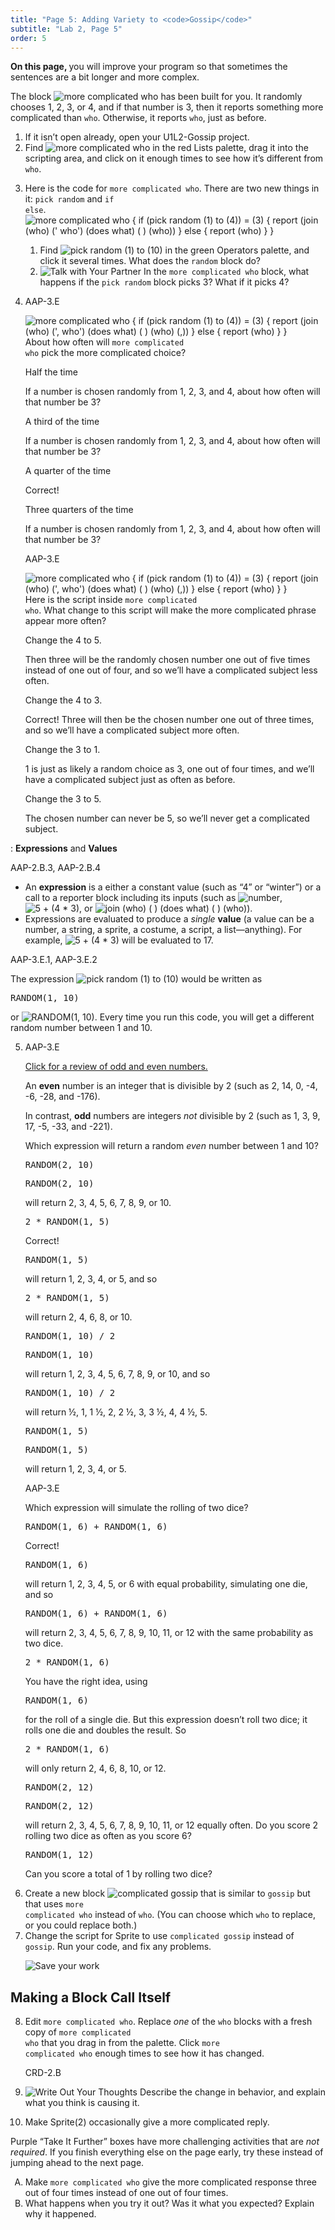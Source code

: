 ```yaml
---
title: "Page 5: Adding Variety to <code>Gossip</code>"
subtitle: "Lab 2, Page 5"
order: 5
---
```


::: learn
<p><strong>On this page, </strong> you will improve your program so that sometimes the sentences are a bit longer and more complex.</p>
:::

The block <img src="/img/1-introduction/more-complicated-who.png" title="more complicated who" alt="more complicated who"/> has been built for you. It randomly chooses 1, 2, 3, or 4, and if that number is 3, then it reports something more complicated than <code>who</code>. Otherwise, it reports <code>who</code>, just as before.

::: {#first .forYouToDo}
<ol>

<li>If it isn't open already, open your U1L2-Gossip project.</li>

<li>Find <img src="/img/1-introduction/more-complicated-who.png" title="more complicated who" alt="more complicated who"/> in the red Lists palette, drag it into the scripting area, and click on it enough times to see how it's different from <code>who</code>.</li>

<li>

<!--<div class="index-term" id="pick random</code>"></div>-->

Here is the code for <code>more complicated who</code>. There are two new things in it: <code>pick random</code> and <code>if else</code>.<br /> <img src="/img/1-introduction/more-complicated-who-script.png" title="more complicated who {
if (pick random (1) to (4)) = (3) {
report (join (who) (&apos;, who&apos;) (does what) ( ) (who) (,))                                                                                          
} else {
report (who)
}
}" alt="more complicated who {
if (pick random (1) to (4)) = (3) {
report (join (who) (&apos; who&apos;) (does what) ( ) (who))                                                                                          
} else {
report (who)
}
}" class="indent"/>

<ol>

<li>Find <img src="/img/blocks/pick-random-1-to-10-full-size.png" title="pick random (1) to (10)" alt="pick random (1) to (10)" class="inline"/> in the green Operators palette, and click it several times. What does the <code>random</code> block do?</li>

<li><img src="/img/icons/talk-with-your-partner.png" title="Talk with Your Partner" alt="Talk with Your Partner" class="inline"/> In the <code>more complicated who</code> block, what happens if the <code>pick random</code> block picks 3? What if it picks 4?</li>

</ol>

</li>

<li>

<!-- Question 1 -->

::: {.assessment-data type="multiplechoice" identifier="About how often will more complicated who pick the more complicated choice?" hasinlinefeedback="true" maxchoices="1" responseidentifier="ri1" shuffle="false"}
::: prompt
::: comment
AAP-3.E
:::

<img src="/img/1-introduction/more-complicated-who-script.png" title="more complicated who {
if (pick random (1) to (4)) = (3) {
report (join (who) (&apos;, who&apos;) (does what) ( ) (who) (,))                                                                                          
} else {
report (who)
}
}" alt="more complicated who {
if (pick random (1) to (4)) = (3) {
report (join (who) (&apos;, who&apos;) (does what) ( ) (who) (,))                                                                                          
} else {
report (who)
}
}" class="imageRight"/> About how often will <code>more complicated who</code> pick the more complicated choice?
:::

::: {.choice identifier="c1"}
::: text
Half the time
:::

::: feedback
If a number is chosen randomly from 1, 2, 3, and 4, about how often will that number be 3?
:::
:::

::: {.choice identifier="c2"}
::: text
A third of the time
:::

::: feedback
If a number is chosen randomly from 1, 2, 3, and 4, about how often will that number be 3?
:::
:::

::: {.choice identifier="c3"}
::: text
A quarter of the time
:::

::: feedback
Correct!
:::
:::

::: {.choice identifier="c4"}
::: text
Three quarters of the time
:::

::: feedback
If a number is chosen randomly from 1, 2, 3, and 4, about how often will that number be 3?
:::
:::

::: {.responseDeclaration identifier="ri1"}
::: {.correctResponse identifier="c3"}
:::
:::
:::

<!-- Question 2 -->

::: {.assessment-data type="multiplechoice" identifier="About how often will more complicated who pick the more complicated choice?" hasinlinefeedback="true" maxchoices="1" responseidentifier="ri2" shuffle="false"}
::: prompt
::: comment
AAP-3.E
:::

<img src="/img/1-introduction/more-complicated-who-script.png" title="more complicated who {
if (pick random (1) to (4)) = (3) {
report (join (who) (&apos;, who&apos;) (does what) ( ) (who) (,))                                                                                          
} else {
report (who)
}
}" alt="more complicated who {
if (pick random (1) to (4)) = (3) {
report (join (who) (&apos;, who&apos;) (does what) ( ) (who) (,))                                                                                          
} else {
report (who)
}
}" class="imageRight"/> Here is the script inside <code>more complicated who</code>. What change to this script will make the more complicated phrase appear more often?
:::

::: {.choice identifier="c1"}
::: text
Change the 4 to 5.
:::

::: feedback
Then three will be the randomly chosen number one out of five times instead of one out of four, and so we'll have a complicated subject less often.
:::
:::

::: {.choice identifier="c2"}
::: text
Change the 4 to 3.
:::

::: feedback
Correct! Three will then be the chosen number one out of three times, and so we'll have a complicated subject more often.
:::
:::

::: {.choice identifier="c3"}
::: text
Change the 3 to 1.
:::

::: feedback
1 is just as likely a random choice as 3, one out of four times, and we'll have a complicated subject just as often as before.
:::
:::

::: {.choice identifier="c4"}
::: text
Change the 3 to 5.
:::

::: feedback
The chosen number can never be 5, so we'll never get a complicated subject.
:::
:::

::: {.responseDeclaration identifier="ri2"}
::: {.correctResponse identifier="c2"}
:::
:::
:::

</li>

</ol>
:::

::: vocabFullWidth
: <strong>Expressions</strong> and <strong>Values</strong>

::: comment
AAP-2.B.3, AAP-2.B.4
:::

<ul>

<li>An <strong>expression</strong> is a either a constant value (such as "4" or "winter") or a call to a reporter block including its inputs (such as <img src="/img/2-complexity/number.png" title="number" alt="number" class="inline"/>, <img src="/img/1-introduction/5+(4x3).png" title="5 + (4 * 3)" alt="5 + (4 * 3)" class="inline nopadtb"/>, or <img src="/img/2-complexity/join-who-doeswhat-who.png" title="join (who) ( ) (does what) ( ) (who)" alt="join (who) ( ) (does what) ( ) (who)" class="inline"/>).</li>

<li>Expressions are evaluated to produce a <em>single</em> <strong>value</strong> (a value can be a number, a string, a sprite, a costume, a script, a list---anything). For example, <img src="/img/1-introduction/5+(4x3).png" title="5 + (4 * 3)" alt="5 + (4 * 3)" class="inline nopadtb"/> will be evaluated to 17.</li>

</ul>
:::

::: examFullWidth
<!--<div class="index-term" id="pick random</code>"></div>-->

::: comment
AAP-3.E.1, AAP-3.E.2
:::

::: pseudop
The expression <img src="/img/blocks/pick-random-1-to-10-full-size.png" title="pick random (1) to (10)" alt="pick random (1) to (10)" class="inline"/> would be written as

```{=html}
<pre class="inline">RANDOM(1, 10)</pre>
```
or <img src="/img/1-introduction/random-blocktran.png" title="RANDOM(1, 10)" alt="RANDOM(1, 10)" class="inline"/>. Every time you run this code, you will get a different random number between 1 and 10.
:::
:::

::: forYouToDo
<ol start="5">

<li>

<!-- Question 3 -->

::: {.assessment-data type="multiplechoice" identifier="What expression would return a random even number between 1 and 10?" hasinlinefeedback="true" maxchoices="1" responseidentifier="ri3" shuffle="true"}
::: prompt
::: comment
AAP-3.E
:::

::: sidenoteBig
<a href="#hint-parity" data-bs-toggle="collapse" title="Click for a review about odd and even numbers.">Click for a review of odd and even numbers.</a>

::: {#hint-parity .collapse}
<p>An <strong>even</strong> number is an integer that is divisible by 2 (such as 2, 14, 0, -4, -6, -28, and -176).</p>

<p>In contrast, <strong>odd</strong> numbers are integers <em>not</em> divisible by 2 (such as 1, 3, 9, 17, -5, -33, and -221).</p>
:::
:::

Which expression will return a random <em>even</em> number between 1 and 10?
:::

::: {.choice identifier="c1"}
::: text
```{=html}
<pre class="inline">RANDOM(2, 10)</pre>
```
:::

::: feedback
```{=html}
<pre class="inline">RANDOM(2, 10)</pre>
```
will return 2, 3, 4, 5, 6, 7, 8, 9, or 10.
:::
:::

::: {.choice identifier="c2"}
::: text
```{=html}
<pre class="inline">2 * RANDOM(1, 5)</pre>
```
:::

::: feedback
Correct!

```{=html}
<pre class="inline">RANDOM(1, 5)</pre>
```
will return 1, 2, 3, 4, or 5, and so

```{=html}
<pre class="inline">2 * RANDOM(1, 5)</pre>
```
will return 2, 4, 6, 8, or 10.
:::
:::

::: {.choice identifier="c3"}
::: text
```{=html}
<pre class="inline">RANDOM(1, 10) / 2</pre>
```
:::

::: feedback
```{=html}
<pre class="inline">RANDOM(1, 10)</pre>
```
will return 1, 2, 3, 4, 5, 6, 7, 8, 9, or 10, and so

```{=html}
<pre class="inline">RANDOM(1, 10) / 2</pre>
```
will return ½, 1, 1 ½, 2, 2 ½, 3, 3 ½, 4, 4 ½, 5.
:::
:::

::: {.choice identifier="c4"}
::: text
```{=html}
<pre class="inline">RANDOM(1, 5)</pre>
```
:::

::: feedback
```{=html}
<pre class="inline">RANDOM(1, 5)</pre>
```
will return 1, 2, 3, 4, or 5.
:::
:::

::: {.responseDeclaration identifier="ri3"}
::: {.correctResponse identifier="c2"}
:::
:::
:::

<!-- Question 4 -->

::: {.assessment-data type="multiplechoice" identifier="Which expression will simulate the rolling of two dice?" hasinlinefeedback="true" maxchoices="1" responseidentifier="ri4" shuffle="true"}
::: prompt
::: comment
AAP-3.E
:::

Which expression will simulate the rolling of two dice?
:::

::: {.choice identifier="c1"}
::: text
```{=html}
<pre class="inline">RANDOM(1, 6) + RANDOM(1, 6)</pre>
```
:::

::: feedback
Correct!

```{=html}
<pre class="inline">RANDOM(1, 6)</pre>
```
will return 1, 2, 3, 4, 5, or 6 with equal probability, simulating one die, and so

```{=html}
<pre class="inline">RANDOM(1, 6) + RANDOM(1, 6)</pre>
```
will return 2, 3, 4, 5, 6, 7, 8, 9, 10, 11, or 12 with the same probability as two dice.
:::
:::

::: {.choice identifier="c2"}
::: text
```{=html}
<pre class="inline">2 * RANDOM(1, 6)</pre>
```
:::

::: feedback
You have the right idea, using

```{=html}
<pre class="inline">RANDOM(1, 6)</pre>
```
for the roll of a single die. But this expression doesn't roll two dice; it rolls one die and doubles the result. So

```{=html}
<pre class="inline">2 * RANDOM(1, 6)</pre>
```
will only return 2, 4, 6, 8, 10, or 12.
:::
:::

::: {.choice identifier="c3"}
::: text
```{=html}
<pre class="inline">RANDOM(2, 12)</pre>
```
:::

::: feedback
```{=html}
<pre class="inline">RANDOM(2, 12)</pre>
```
will return 2, 3, 4, 5, 6, 7, 8, 9, 10, 11, or 12 equally often. Do you score 2 rolling two dice as often as you score 6?
:::
:::

::: {.choice identifier="c4"}
::: text
```{=html}
<pre class="inline">RANDOM(1, 12)</pre>
```
:::

::: feedback
Can you score a total of 1 by rolling two dice?
:::
:::

::: {.responseDeclaration identifier="ri4"}
::: {.correctResponse identifier="c1"}
:::
:::
:::

</li>

<li>Create a new block <img src="/img/1-introduction/complicated-gossip.png" title="complicated gossip" alt="complicated gossip" class="inline nopadtb"/> that is similar to <code>gossip</code> but that uses <code>more complicated who</code> instead of <code>who</code>. (You can choose which <code>who</code> to replace, or you could replace both.)</li>

<li>Change the script for Sprite to use <code>complicated gossip</code> instead of <code>gossip</code>. Run your code, and fix any problems.</li>

<img src="/img/icons/save-now.png" title="Save your work" alt="Save your work" class="inline"/>

</ol>
:::

<h2>Making a Block Call Itself</h2>

::: forYouToDo
<ol start="8">

<li>Edit <code>more complicated who</code>. Replace <em>one</em> of the <code>who</code> blocks with a fresh copy of <code>more complicated who</code> that you drag in from the palette. Click <code>more complicated who</code> enough times to see how it has changed.</li>

::: comment
CRD-2.B
:::

<li><img src="/img/icons/write-out-thoughts.png" title="Write Out Your Thoughts" alt="Write Out Your Thoughts" class="inline"/> Describe the change in behavior, and explain what you think is causing it.</li>

</ol>
:::

::: ifTime
<ol start="10">

<li>Make Sprite(2) occasionally give a more complicated reply.</li>

</ol>
:::

::: endnote
Purple "Take It Further" boxes have more challenging activities that are <em>not required</em>. If you finish everything else on the page early, try these instead of jumping ahead to the next page.
:::

::: takeItFurther
<ol type="A">

<li>Make <code>more complicated who</code> give the more complicated response three out of four times instead of one out of four times.</li>

<li>What happens when you try it out? Was it what you expected? Explain why it happened.</li>

</ol>
:::

</body>

</html>
